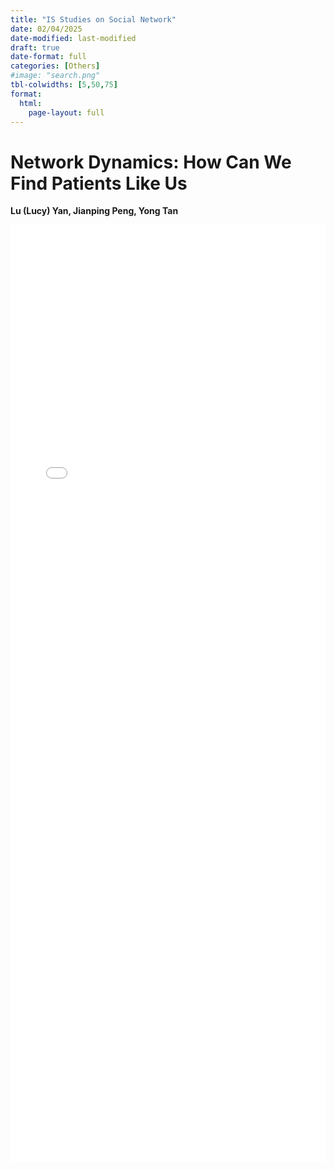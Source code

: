 ```yaml
---
title: "IS Studies on Social Network"
date: 02/04/2025
date-modified: last-modified
draft: true
date-format: full
categories: [Others]
#image: "search.png"
tbl-colwidths: [5,50,75]
format: 
  html:
    page-layout: full
---
```


# Network Dynamics: How Can We Find Patients Like Us

**Lu (Lucy) Yan, Jianping Peng, Yong Tan**

<iframe src="pdfs/Yan et al. - 2015 - Network Dynamics How Can We Find Patients Like Us.pdf" style="width:100%; height:1500px;" frameborder="0">

</iframe>
